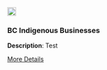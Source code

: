 <div class="grid-item" data-featured="false" data-tags="r">
  <img src="/website_files/img/bcindigenousbiz.png" width="20px" height="20px">
  <h3>BC Indigenous Businesses</h3>
  <p>
<strong>Description</strong>: Test
</p>
  <a href="https://diverse-data-hub.github.io/website_files/description_pages/bcindigenousbiz.html" class="btn btn-outline-dark">More Details</a>
</div>